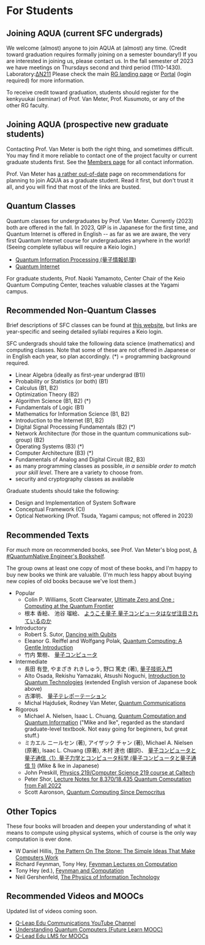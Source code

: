 # For Students

## Joining AQUA (current SFC undergrads)

We welcome (almost) anyone to join AQUA at (almost) any time. (Credit toward graduation requires formally joining on a semester boundary!) If you are interested in joining us, please contact us. In the fall semester of 2023 we have meetings on Thursdays second and third period (1110-1430). Laboratory:[ΔN211](access.html) Please check the main [RG landing page](https://rg.sfc.keio.ac.jp/) or [Portal](https://portal.sfc.wide.ad.jp) (login required) for more information.

To receive credit toward graduation, students should register for the kenkyuukai (seminar) of Prof. Van Meter, Prof. Kusumoto, or any of the other RG faculty.

## Joining AQUA (prospective new graduate students)

Contacting Prof. Van Meter is both the right thing, and sometimes difficult. You may find it more reliable to contact one of the project faculty or current graduate students first. See the [Members page](members) for all contact information.

Prof. Van Meter has [a rather out-of-date](https://web.sfc.keio.ac.jp/~rdv/study.html) page on recommendations for planning to join AQUA as a graduate student. Read it first, but don't trust it all, and you will find that most of the links are busted.

## Quantum Classes

Quantum classes for undergraduates by Prof. Van Meter. Currently (2023) both are offered in the fall. In 2023, QIP is in Japanese for the first time, and Quantum Internet is offered in English -- as far as we are aware, the very first Quantum Internet course for undergraduates anywhere in the world! (Seeing complete syllabus will require a Keio login.)

- [Quantum Information Processing (量子情報処理)](https://syllabus.sfc.keio.ac.jp/courses/2023_35765?locale=en)
- [Quantum Internet](https://syllabus.sfc.keio.ac.jp/courses/2023_47917?locale=en)

For graduate students, Prof. Naoki Yamamoto, Center Chair of the Keio Quantum Computing Center, teaches valuable classes at the Yagami campus.

## Recommended Non-Quantum Classes

Brief descriptions of SFC classes can be found at [this website](https://syllabus.sfc.keio.ac.jp/?locale=en), but links are year-specific and seeing detailed syllabi requires a Keio login.

SFC undergrads should take the following data science (mathematics) and computing classes. Note that some of these are not offered in Japanese or in English each year, so plan accordingly. (\*) = programming background required.

- Linear Algebra (ideally as first-year undergrad (B1))
- Probability or Statistics (or both) (B1)
- Calculus (B1, B2)
- Optimization Theory (B2)
- Algorithm Science (B1, B2) (\*)
- Fundamentals of Logic (B1)
- Mathematics for Information Science (B1, B2)
- Introduction to the Internet (B1, B2)
- Digital Signal Processing Fundamentals (B2) (\*)
- Network Architecture (for those in the quantum communications sub-group) (B2)
- Operating Systems (B3) (\*)
- Computer Architecture (B3) (\*)
- Fundamentals of Analog and Digital Circuit (B2, B3)
- as many programming classes as possible, _in a sensible order to match your skill level_. There are a variety to choose from.
- security and cryptography classes as available

Graduate students should take the following:

- Design and Implementation of System Software
- Conceptual Framework (CI)
- Optical Networking (Prof. Tsuda, Yagami campus; not offered in 2023)

## Recommended Texts

For _much_ more on recommended books, see Prof. Van Meter's blog post, [A #QuantumNative Engineer's Bookshelf](https://rdvlivefromtokyo.blogspot.com/2020/05/a-quantumnative-engineers-bookshelf.html).

The group owns at least one copy of most of these books, and I'm happy to buy new books we think are valuable. (I'm much less happy about buying new copies of old books because we've lost them.)

- Popular
  - Colin P. Williams, Scott Clearwater,
    [Ultimate Zero and One : Computing at the Quantum Frontier](http://www.amazon.com/Ultimate-Zero-One-Computing-Frontier/dp/0387947698/ref=sr_1_1?ie=UTF8&qid=1305272076&sr=8-1)
  - 根本 香絵、 池谷 瑠絵、
    [ようこそ量子 量子コンピュータはなぜ注目されているのか](http://www.amazon.co.jp/%E3%82%88%E3%81%86%E3%81%93%E3%81%9D%E9%87%8F%E5%AD%90-%E9%87%8F%E5%AD%90%E3%82%B3%E3%83%B3%E3%83%94%E3%83%A5%E3%83%BC%E3%82%BF%E3%81%AF%E3%81%AA%E3%81%9C%E6%B3%A8%E7%9B%AE%E3%81%95%E3%82%8C%E3%81%A6%E3%81%84%E3%82%8B%E3%81%AE%E3%81%8B-%E4%B8%B8%E5%96%84%E3%83%A9%E3%82%A4%E3%83%96%E3%83%A9%E3%83%AA%E3%83%BC-%E6%A0%B9%E6%9C%AC-%E9%A6%99%E7%B5%B5/dp/4621053752/ref=sr_1_1?ie=UTF8&qid=1305271484&sr=8-1)
- Introductory
  - Robert S. Sutor, [Dancing with Qubits](https://www.packtpub.com/product/dancing-with-qubits/9781838827366)
  - Eleanor G. Reiffel and Wolfgang Polak, [Quantum Computing: A Gentle Introduction](https://mitpress.mit.edu/9780262526678/quantum-computing/)
  - 竹内 繁樹、
    [量子コンピュータ](http://www.amazon.co.jp/%E9%87%8F%E5%AD%90%E3%82%B3%E3%83%B3%E3%83%94%E3%83%A5%E3%83%BC%E3%82%BF-%E3%83%96%E3%83%AB%E3%83%BC%E3%83%90%E3%83%83%E3%82%AF%E3%82%B9-%E7%AB%B9%E5%86%85-%E7%B9%81%E6%A8%B9/dp/4062574691/ref=sr_1_1?ie=UTF8&qid=1305271589&sr=8-1)
- Intermediate
  - 長田 有登, やまざき れきしゅう, 野口 篤史 (著), [量子技術入門](https://www.amazon.co.jp/%E9%87%8F%E5%AD%90%E6%8A%80%E8%A1%93%E5%85%A5%E9%96%80-%E9%95%B7%E7%94%B0-%E6%9C%89%E7%99%BB/dp/4130626272)
  - Alto Osada, Rekishu Yamazaki, Atsushi Noguchi, [Introduction to Quantum Technologies](https://link.springer.com/book/10.1007/978-981-19-4641-7) (extended English version of Japanese book above)
  - 古澤明、
    [量子テレポーテーション](http://www.amazon.co.jp/%E9%87%8F%E5%AD%90%E3%83%86%E3%83%AC%E3%83%9D%E3%83%BC%E3%83%86%E3%83%BC%E3%82%B7%E3%83%A7%E3%83%B3-%E3%83%96%E3%83%AB%E3%83%BC%E3%83%90%E3%83%83%E3%82%AF%E3%82%B9-%E5%8F%A4%E6%BE%A4-%E6%98%8E/dp/4062576481/ref=pd_sim_b_4)
  - Michal Hajdušek, Rodney Van Meter, [Quantum Communications](https://arxiv.org/abs/2311.02367)
- Rigorous
  - Michael A. Nielsen, Isaac L. Chuang,
    [Quantum Computation and Quantum Information](http://www.amazon.com/Quantum-Computation-Information-Cambridge-Sciences/dp/0521635039/ref=sr_1_1?ie=UTF8&s=books&qid=1305272170&sr=1-1) ("Mike and Ike", regarded as the standard graduate-level textbook. Not easy going for beginners, but great stuff.)
  - ミカエル ニールセン (著), アイザック チャン (著), Michael A. Nielsen (原著), Isaac L. Chuang (原著), 木村 達也 (翻訳)、
    [量子コンピュータと量子通信〈1〉量子力学とコンピュータ科学 (量子コンピュータと量子通信 1)](http://amzn.asia/fflBf2l) (Mike & Ike in Japanese)
  - John Preskill,
    [Physics 219/Computer Science 219 course at Caltech](http://www.theory.caltech.edu/~preskill/ph229/)
  - Peter Shor, [Lecture Notes for 8.370/18.435 Quantum Computation from Fall 2022](https://math.mit.edu/~shor/435-LN/)
  - Scott Aaronson, [Quantum Computing Since Democritus](https://www.amazon.co.jp/-/en/Scott-Aaronson/dp/0521199565)

## Other Topics

These four books will broaden and deepen your understanding of what it means to compute using physical systems, which of course is the only way computation is ever done.

- W Daniel Hillis,
  [The Pattern On The Stone: The Simple Ideas That Make Computers Work](http://www.amazon.com/Pattern-Stone-Computers-Science-Masters/dp/046502596X/ref=sr_1_1?s=books&ie=UTF8&qid=1305273026&sr=1-1)
- Richard Feynman, Tony Hey,
  [Feynman Lectures on Computation](http://www.amazon.com/Feynman-Lectures-Computation-Richard-P/dp/B0002D6D1A/ref=sr_1_1?ie=UTF8&s=books&qid=1305272695&sr=1-1)
- Tony Hey (ed.),
  [Feynman and Computation](http://www.amazon.com/Feynman-Computation-Anthony-Hey/dp/081334039X/ref=sr_1_2?ie=UTF8&s=books&qid=1305272695&sr=1-2)
- Neil Gershenfeld,
  [The Physics of Information Technology](http://www.amazon.com/Physics-Information-Technology-Cambridge-Sciences/dp/0521580447/ref=sr_1_1?s=books&ie=UTF8&qid=1305273168&sr=1-1)

## Recommended Videos and MOOCs

Updated list of videos coming soon.

- [Q-Leap Edu Communications YouTube Channel](https://www.youtube.com/c/QuantumCommEdu)
- [Understanding Quantum Computers (Future Learn MOOC)](https://www.futurelearn.com/courses/intro-to-quantum-computing)
- [Q-Lead Edu LMS for MOOCs](https://q-leap.lms.nii.ac.jp/auth/shibboleth/login.php?lang=en)
